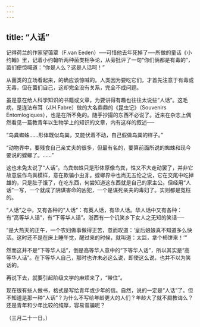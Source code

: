 ```yaml
---
---
---
```

title: “人话”
---



记得荷兰的作家望蔼覃（F.van Eeden）──可惜他去年死掉了──所做的童话《小约翰》里，记着小约翰听两种菌类相争论，从旁批评了一句“你们俩都是有毒的”，菌们便惊喊道：“你是人么？这是人话呵！”

从菌类的立场看起来，的确应该惊喊的。人类因为要吃它们，才首先注意于有毒或无毒，但在菌们自己，这却完全没有关系，完全不成问题。

虽是意在给人科学知识的书籍或文章，为要讲得有趣也往往太说些“人话”。这毛病，是连法布耳（J.H.Fabre）做的大名鼎鼎的《昆虫记》（Souvenirs Entomlogiques），也是在所不免的。随手抄撮的东西不必说了。近来在杂志上偶然看见一篇教青年以生物学上的知识的文章，内有这样的叙述──

“鸟粪蜘蛛……形体既似鸟粪，又能伏着不动，自己假做鸟粪的样子。”

“动物界中，要残食自己亲丈夫的很多，但最有名的，要算前面所说的蜘蛛和现今要说的螳螂了。……”

这也未免太说了“人话”。鸟粪蜘蛛只是形体原像鸟粪，性又不大走动罢了，并非它故意装作鸟粪模样，意在欺骗小虫豸。螳螂界中也尚无五伦之说，它在交尾中吃掉雄的，只是肚子饿了，在吃东西，何尝知道这东西就是自己的家主公。但经用“人话”一写，一个就成了阴谋害命的凶犯，一个是谋死亲夫的毒妇了。实则都是冤枉的。

“人话”之中，又有各种的“人话”：有英人话，有华人话。华人话中又有各种：有“高等华人话”，有“下等华人话”。浙西有一个讥笑乡下女人之无知的笑话──

“是大热天的正午，一个农妇做事做得正苦，忽而叹道：‘皇后娘娘真不知道多么快活。这时还不是在床上睡午觉，醒过来的时候，就叫道：太监，拿个柿饼来！’”

然而这并不是“下等华人话”，倒是高等华人意中的“下等华人话”，所以其实是“高等华人话”。在下等华人自己，那时也许未必这么说，即使这么说，也并不以为笑话的。

再说下去，就要引起阶级文学的麻烦来了，“带住”。

现在很有些人做书，格式是写给青年或少年的信。自然，说的一定是“人话”了。但不知道是那一种“人话”？为什么不写给年龄更大的人们？年龄大了就不屑教诲么？还是青年和少年比较的纯厚，容易诓骗呢？

（三月二十一日。）